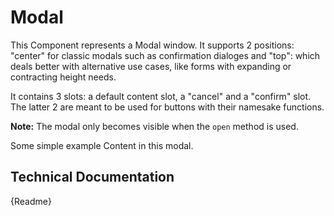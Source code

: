 

<Meta title="Components/Modal" component={CmModal} />

# Modal

This Component represents a Modal window. It supports 2 positions: "center" for classic modals such as confirmation dialoges
and "top": which deals better with alternative use cases, like forms with expanding or contracting height needs.

It contains 3 slots: a default content slot, a "cancel" and a "confirm" slot. The latter 2 are meant to be used for buttons with their namesake functions.

**Note:** The modal only becomes visible when the `open` method is used.

<Canvas>
	<CmModal headline="An Example Modal">
		<CmText>Some simple example Content in this modal.</CmText>
		<CmButton appearance="danger" label="Abort" slot="cancel" />
		<CmButton appearance="primary" label="Confirm" slot="confirm" />
	</CmModal>
</Canvas>

## Technical Documentation

<Description>{Readme}</Description>
